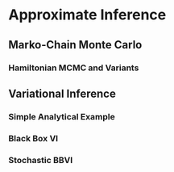 # Approximate Inference

## Marko-Chain Monte Carlo

### Hamiltonian MCMC and Variants

## Variational Inference

### Simple Analytical Example

### Black Box VI

### Stochastic BBVI
